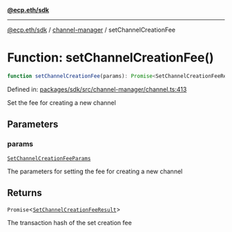 [**@ecp.eth/sdk**](../../index.mdx)

***

[@ecp.eth/sdk](/sdk-reference/index.mdx) / [channel-manager](/sdk-reference/channel-manager/index.mdx) / setChannelCreationFee

# Function: setChannelCreationFee()

```ts
function setChannelCreationFee(params): Promise<SetChannelCreationFeeResult>;
```

Defined in: [packages/sdk/src/channel-manager/channel.ts:413](https://github.com/ecp-eth/comments-monorepo/blob/main/packages/sdk/src/channel-manager/channel.ts#L413)

Set the fee for creating a new channel

## Parameters

### params

[`SetChannelCreationFeeParams`](/sdk-reference/channel-manager/type-aliases/SetChannelCreationFeeParams.mdx)

The parameters for setting the fee for creating a new channel

## Returns

`Promise`\<[`SetChannelCreationFeeResult`](/sdk-reference/channel-manager/type-aliases/SetChannelCreationFeeResult.mdx)\>

The transaction hash of the set creation fee
